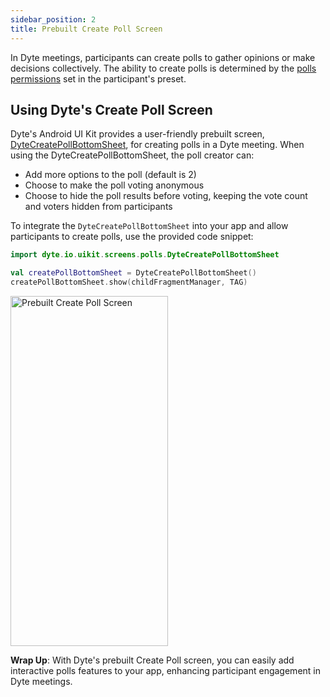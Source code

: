 ```yaml
---
sidebar_position: 2
title: Prebuilt Create Poll Screen
---
```


In Dyte meetings, participants can create polls to gather opinions or make decisions collectively. 
The ability to create polls is determined by the [polls permissions](/) 
set in the participant's preset.

## Using Dyte's Create Poll Screen

Dyte's Android UI Kit provides a user-friendly prebuilt screen, [DyteCreatePollBottomSheet](/android/components/dyte-poll-form), 
for creating polls in a Dyte meeting. When using the DyteCreatePollBottomSheet, the poll creator can:

- Add more options to the poll (default is 2)
- Choose to make the poll voting anonymous
- Choose to hide the poll results before voting, keeping the vote count and voters hidden from participants

To integrate the `DyteCreatePollBottomSheet` into your app and allow participants to create polls, 
use the provided code snippet:

```kotlin
import dyte.io.uikit.screens.polls.DyteCreatePollBottomSheet

val createPollBottomSheet = DyteCreatePollBottomSheet()
createPollBottomSheet.show(childFragmentManager, TAG)
```

<img
  src="/static/android-ui-kit/polls/prebuilt-create-poll.png"
  width="252"
  height="560"
  alt="Prebuilt Create Poll Screen"
  className="mb-10"
/>

**Wrap Up**: With Dyte's prebuilt Create Poll screen, you can easily add interactive polls features
to your app, enhancing participant engagement in Dyte meetings.





